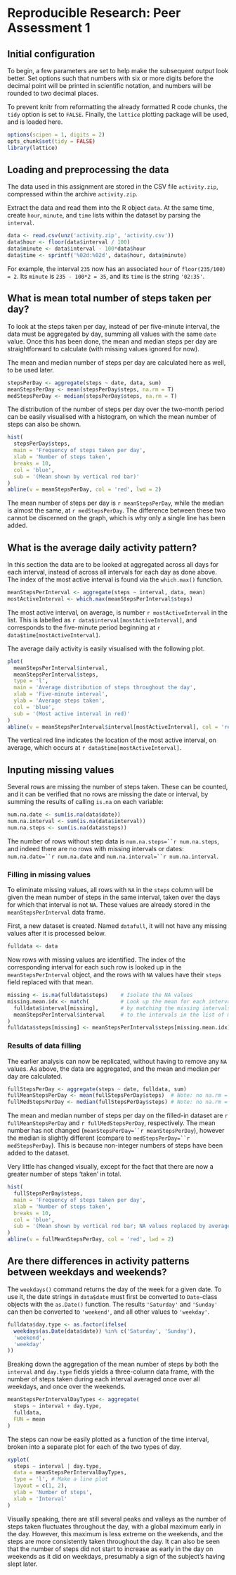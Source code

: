 # Reproducible Research: Peer Assessment 1


## Initial configuration
To begin, a few parameters are set to help make the subsequent output look
better. Set options such that numbers with six or more digits before the
decimal point will be printed in scientific notation, and numbers will be
rounded to two decimal places.

To prevent knitr from reformatting the already formatted R code chunks,
the `tidy` option is set to `FALSE`. Finally, the `lattice` plotting package
will be used, and is loaded here.
```r
options(scipen = 1, digits = 2)
opts_chunk$set(tidy = FALSE)
library(lattice)
```


## Loading and preprocessing the data

The data used in this assignment are stored in the CSV file `activity.zip`,
compressed within the archive `activity.zip`.

Extract the data and read them into the R object `data`. At the same time,
create `hour`, `minute`, and `time` lists within the dataset by parsing the
`interval`.
```r
data <- read.csv(unz('activity.zip', 'activity.csv'))
data$hour <- floor(data$interval / 100)
data$minute <- data$interval - 100*data$hour
data$time <- sprintf('%02d:%02d', data$hour, data$minute)
```
For example, the interval `235` now has an associated `hour` of
`floor(235/100) = 2`. Its `minute` is `235 - 100*2 = 35`, and its `time` is
the string `'02:35'`.


## What is mean total number of steps taken per day?

To look at the steps taken per day, instead of per five-minute interval, the
data must be aggregated by day, summing all values with the same `date` value.
Once this has been done, the mean and median steps per day are straightforward
to calculate (with missing values ignored for now).

The mean and median number of steps per day are calculated here as well, to be
used later.
```r
stepsPerDay <- aggregate(steps ~ date, data, sum)
meanStepsPerDay <- mean(stepsPerDay$steps, na.rm = T)
medStepsPerDay <- median(stepsPerDay$steps, na.rm = T)
```

The distribution of the number of steps per day over the two-month period can
be easily visualised with a histogram, on which the mean number of steps can
also be shown.
```r
hist(
  stepsPerDay$steps,
  main = 'Frequency of steps taken per day',
  xlab = 'Number of steps taken',
  breaks = 10,
  col = 'blue',
  sub = '(Mean shown by vertical red bar)'
)
abline(v = meanStepsPerDay, col = 'red', lwd = 2)
```
The mean number of steps per day is `r meanStepsPerDay`, while the median is
almost the same, at `r medStepsPerDay`. The difference between these two cannot
be discerned on the graph, which is why only a single line has been added.


## What is the average daily activity pattern?

In this section the data are to be looked at aggregated across all days for
each interval, instead of across all intervals for each day as done above.
The index of the most active interval is found via the `which.max()` function.
```r
meanStepsPerInterval <- aggregate(steps ~ interval, data, mean)
mostActiveInterval <- which.max(meanStepsPerInterval$steps)
```

The most active interval, on average, is number `r mostActiveInterval` in the
list. This is labelled as `r data$interval[mostActiveInterval]`, and
corresponds to the five-minute period beginning at
`r data$time[mostActiveInterval]`.

The average daily activity is easily visualised with the following plot.
```r
plot(
  meanStepsPerInterval$interval,
  meanStepsPerInterval$steps,
  type = 'l',
  main = 'Average distribution of steps throughout the day',
  xlab = 'Five-minute interval',
  ylab = 'Average steps taken',
  col = 'blue',
  sub = '(Most active interval in red)'
)
abline(v = meanStepsPerInterval$interval[mostActiveInterval], col = 'red')
```

The vertical red line indicates the location of the most active interval, on
average, which occurs at `r data$time[mostActiveInterval]`.


## Inputing missing values

Several rows are missing the number of steps taken. These can be counted,
and it can be verified that no rows are missing the date or interval,
by summing the results of calling `is.na` on each variable:
```r
num.na.date <- sum(is.na(data$date))
num.na.interval <- sum(is.na(data$interval))
num.na.steps <- sum(is.na(data$steps))
```
The number of rows without step data is `num.na.steps=``r num.na.steps`, and
indeed there are no rows with missing intervals or dates:
`num.na.date=``r num.na.date` and `num.na.interval=``r num.na.interval`.


### Filling in missing values

To eliminate missing values, all rows with `NA` in the `steps` column
will be given the mean number of steps in the same interval, taken over the
days for which that interval is not `NA`. These values are already
stored in the `meanStepsPerInterval` data frame.

First, a new dataset is created. Named `datafull`, it will not have any
missing values after it is processed below.
```r
fulldata <- data
```

Now rows with missing values are identified. The index of the corresponding
interval for each such row is looked up in the `meanStepsPerInterval` object,
and the rows with `NA` values have their `steps` field replaced with that mean.
```r
missing <- is.na(fulldata$steps)    # Isolate the NA values
missing.mean.idx <- match(          # Look up the mean for each interval
  fulldata$interval[missing],       # by matching the missing intervals
  meanStepsPerInterval$interval     # to the intervals in the list of means
)
fulldata$steps[missing] <- meanStepsPerInterval$steps[missing.mean.idx]
```


### Results of data filling

The earlier analysis can now be replicated, without having to remove any `NA`
values. As above, the data are aggregated, and the mean and median per day
are calculated.
```r
fullStepsPerDay <- aggregate(steps ~ date, fulldata, sum)
fullMeanStepsPerDay <- mean(fullStepsPerDay$steps)  # Note: no na.rm = T
fullMedStepsPerDay <- median(fullStepsPerDay$steps) # Note: no na.rm = T
```
The mean and median number of steps per day on the filled-in dataset are
`r fullMeanStepsPerDay` and `r fullMedStepsPerDay`, respectively.
The mean number has not changed (`meanStepsPerDay=``r meanStepsPerDay`),
however the median is slightly different
(compare to `medStepsPerDay=``r medStepsPerDay`).
This is because non-integer numbers of steps have been added to the dataset.

Very little has changed visually, except for the fact that there are now a
greater number of steps &lsquo;taken&rsquo; in total.
```r
hist(
  fullStepsPerDay$steps,
  main = 'Frequency of steps taken per day',
  xlab = 'Number of steps taken',
  breaks = 10,
  col = 'blue',
  sub = '(Mean shown by vertical red bar; NA values replaced by averages)'
)
abline(v = fullMeanStepsPerDay, col = 'red', lwd = 2)
```


## Are there differences in activity patterns between weekdays and weekends?

The `weekdays()` command returns the day of the week for a given date. To use 
it, the date strings in `data$date` must first be converted to `Date`-class
objects with the `as.Date()` function. The results `'Saturday'` and `'Sunday'`
can then be converted to `'weekend'`, and all other values to `'weekday'`.
```r
fulldata$day.type <- as.factor(ifelse(
  weekdays(as.Date(data$date)) %in% c('Saturday', 'Sunday'),
  'weekend',
  'weekday'
))
```

Breaking down the aggregation of the mean number of steps by both the
`interval` and `day.type` fields yields a three-column data frame, with the
number of steps taken during each interval averaged once over all weekdays,
and once over the weekends.
```r
meanStepsPerIntervalDayTypes <- aggregate(
  steps ~ interval + day.type,
  fulldata,
  FUN = mean
)
```

The steps can now be easily plotted as a function of the time interval, broken
into a separate plot for each of the two types of day.
```r
xyplot(
  steps ~ interval | day.type,
  data = meanStepsPerIntervalDayTypes,
  type = 'l', # Make a line plot
  layout = c(1, 2),
  ylab = 'Number of steps',
  xlab = 'Interval'
)
```

Visually speaking, there are still several peaks and valleys as the number
of steps taken fluctuates throughout the day, with a global maximum early in
the day. However, this maximum is less extreme on the weekends, and the steps
are more consistently taken throughout the day. It can also be seen that the
number of steps did not start to increase as early in the day on weekends as
it did on weekdays, presumably a sign of the subject's having slept later.
